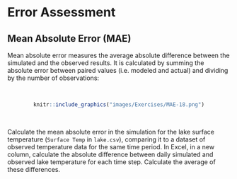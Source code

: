 # Error Assessment {#error-assessment}

## Mean Absolute Error (MAE) {-}

Mean absolute error measures the average absolute difference between the simulated and the observed results. It is calculated by summing the absolute error between paired values (i.e. modeled and actual) and dividing by the number of observations:

<center>
\begin{equation}
MAE = \frac{\sum_{i}\left | T_{i}^{sim}-T_{i}^{obs} \right |}{n}
(\#eq:ex4-1)
\end{equation}

<br>

```r
knitr::include_graphics("images/Exercises/MAE-18.png")
```
</center>

<br>

Calculate the mean absolute error in the simulation for the lake surface temperature (`Surface Temp` in `lake.csv`), comparing it to a dataset of observed temperature data for the same time period. In Excel, in a new column, calculate the absolute difference between daily simulated and observed lake temperature for each time step. Calculate the average of these differences. 
